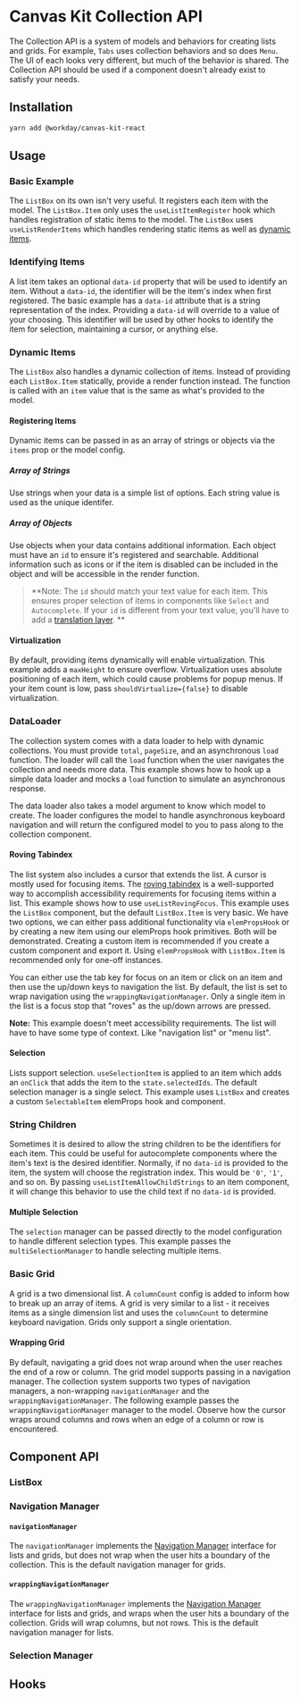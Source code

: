 
<Meta of={CollectionStories} />

# Canvas Kit Collection API

The Collection API is a system of models and behaviors for creating lists and grids. For example,
`Tabs` uses collection behaviors and so does `Menu`. The UI of each looks very different, but much
of the behavior is shared. The Collection API should be used if a component doesn't already exist to
satisfy your needs.

## Installation

```sh
yarn add @workday/canvas-kit-react
```

## Usage

### Basic Example

The `ListBox` on its own isn't very useful. It registers each item with the model. The
`ListBox.Item` only uses the `useListItemRegister` hook which handles registration of static items
to the model. The `ListBox` uses `useListRenderItems` which handles rendering static items as well
as [dynamic items](#dynamic-items).

<ExampleCodeBlock of={CollectionStories.Basic} />

### Identifying Items

A list item takes an optional `data-id` property that will be used to identify an item. Without a
`data-id`, the identifier will be the item's index when first registered. The basic example has a
`data-id` attribute that is a string representation of the index. Providing a `data-id` will
override to a value of your choosing. This identifier will be used by other hooks to identify the
item for selection, maintaining a cursor, or anything else.

<ExampleCodeBlock of={CollectionStories.IdentifiedItems} />

### Dynamic Items

The `ListBox` also handles a dynamic collection of items. Instead of providing each `ListBox.Item`
statically, provide a render function instead. The function is called with an `item` value that is
the same as what's provided to the model.

#### Registering Items

Dynamic items can be passed in as an array of strings or objects via the `items` prop or the model
config.

##### Array of Strings

Use strings when your data is a simple list of options. Each string value is used as the unique
identifer.

<ExampleCodeBlock of={CollectionStories.DynamicItemsStrings} />

##### Array of Objects

Use objects when your data contains additional information. Each object must have an `id` to ensure
it's registered and searchable. Additional information such as icons or if the item is disabled can
be included in the object and will be accessible in the render function.

<ExampleCodeBlock of={CollectionStories.DynamicItemsObjects} />

> **Note: The `id` should match your text value for each item. This ensures proper selection of
> items in components like `Select` and `Autocomplete`. If your `id` is different from your text
> value, you'll have to add a
> [translation layer](https://codesandbox.io/s/combobox-object-items-forked-mc7tm4). **

#### Virtualization

By default, providing items dynamically will enable virtualization. This example adds a `maxHeight`
to ensure overflow. Virtualization uses absolute positioning of each item, which could cause
problems for popup menus. If your item count is low, pass `shouldVirtualize={false}` to disable
virtualization.

<ExampleCodeBlock of={CollectionStories.Virtualization} />

### DataLoader

The collection system comes with a data loader to help with dynamic collections. You must provide
`total`, `pageSize`, and an asynchronous `load` function. The loader will call the `load` function
when the user navigates the collection and needs more data. This example shows how to hook up a
simple data loader and mocks a `load` function to simulate an asynchronous response.

The data loader also takes a model argument to know which model to create. The loader configures the
model to handle asynchronous keyboard navigation and will return the configured model to you to pass
along to the collection component.

<ExampleCodeBlock of={CollectionStories.DataLoader} />

#### Roving Tabindex

The list system also includes a cursor that extends the list. A cursor is mostly used for focusing
items. The
[roving tabindex](https://www.w3.org/WAI/ARIA/apg/practices/keyboard-interface/#kbd_roving_tabindex)
is a well-supported way to accomplish accessibility requirements for focusing items within a list.
This example shows how to use `useListRovingFocus`. This example uses the `ListBox` component, but
the default `ListBox.Item` is very basic. We have two options, we can either pass additional
functionality via `elemPropsHook` or by creating a new item using our elemProps hook primitives.
Both will be demonstrated. Creating a custom item is recommended if you create a custom component
and export it. Using `elemPropsHook` with `ListBox.Item` is recommended only for one-off instances.

You can either use the tab key for focus on an item or click on an item and then use the up/down
keys to navigation the list. By default, the list is set to wrap navigation using the
`wrappingNavigationManager`. Only a single item in the list is a focus stop that "roves" as the
up/down arrows are pressed.

**Note:** This example doesn't meet accessibility requirements. The list will have to have some type
of context. Like "navigation list" or "menu list".

<ExampleCodeBlock of={CollectionStories.RovingFocus} />

#### Selection

Lists support selection. `useSelectionItem` is applied to an item which adds an `onClick` that adds
the item to the `state.selectedIds`. The default selection manager is a single select. This example
uses `ListBox` and creates a custom `SelectableItem` elemProps hook and component.

<ExampleCodeBlock of={CollectionStories.Selection} />

### String Children

Sometimes it is desired to allow the string children to be the identifiers for each item. This could
be useful for autocomplete components where the item's text is the desired identifier. Normally, if
no `data-id` is provided to the item, the system will choose the registration index. This would be
`'0'`, `'1'`, and so on. By passing `useListItemAllowChildStrings` to an item component, it will
change this behavior to use the child text if no `data-id` is provided.

<ExampleCodeBlock of={CollectionStories.StringChildren} />

#### Multiple Selection

The `selection` manager can be passed directly to the model configuration to handle different
selection types. This example passes the `multiSelectionManager` to handle selecting multiple items.

<ExampleCodeBlock of={CollectionStories.MultiSelection} />

### Basic Grid

A grid is a two dimensional list. A `columnCount` config is added to inform how to break up an array
of items. A grid is very similar to a list - it receives items as a single dimension list and uses
the `columnCount` to determine keyboard navigation. Grids only support a single orientation.

<ExampleCodeBlock of={CollectionStories.BasicGrid} />

#### Wrapping Grid

By default, navigating a grid does not wrap around when the user reaches the end of a row or column.
The grid model supports passing in a navigation manager. The collection system supports two types of
navigation managers, a non-wrapping `navigationManager` and the `wrappingNavigationManager`. The
following example passes the `wrappingNavigationManager` manager to the model. Observe how the
cursor wraps around columns and rows when an edge of a column or row is encountered.

<ExampleCodeBlock of={CollectionStories.WrappingGrid} />

## Component API

### ListBox

<SymbolDoc name="ListBox" fileName="/react/" />
<SymbolDoc name="useGridModel" fileName="/react/" />

### Navigation Manager

<SymbolDoc name="NavigationManager" fileName="/react/" />

#### `navigationManager`

The `navigationManager` implements the [Navigation Manager](#navigation-manager) interface for lists
and grids, but does not wrap when the user hits a boundary of the collection. This is the default
navigation manager for grids.

#### `wrappingNavigationManager`

The `wrappingNavigationManager` implements the [Navigation Manager](#navigation-manager) interface
for lists and grids, and wraps when the user hits a boundary of the collection. Grids will wrap
columns, but not rows. This is the default navigation manager for lists.

### Selection Manager

<SymbolDoc name="SelectionManager" />

## Hooks

<SymbolDoc name="useListItemRegister" fileName="/react/" />
<SymbolDoc name="useListItemAllowChildStrings" fileName="/react/" />
<SymbolDoc name="useListItemRovingFocus" fileName="/react/" />
<SymbolDoc name="useListItemSelect" fileName="/react/" />
<SymbolDoc name="useListRenderItems" fileName="/react/" />
<SymbolDoc name="useListResetCursorOnBlur" fileName="/react/" />
<SymbolDoc name="useOverflowListItemMeasure" fileName="/react/" />
<SymbolDoc name="useOverflowListMeasure" fileName="/react/" />
<SymbolDoc name="useOverflowListTarget" fileName="/react/" />
<SymbolDoc name="useListLoader" fileName="/react/" />
